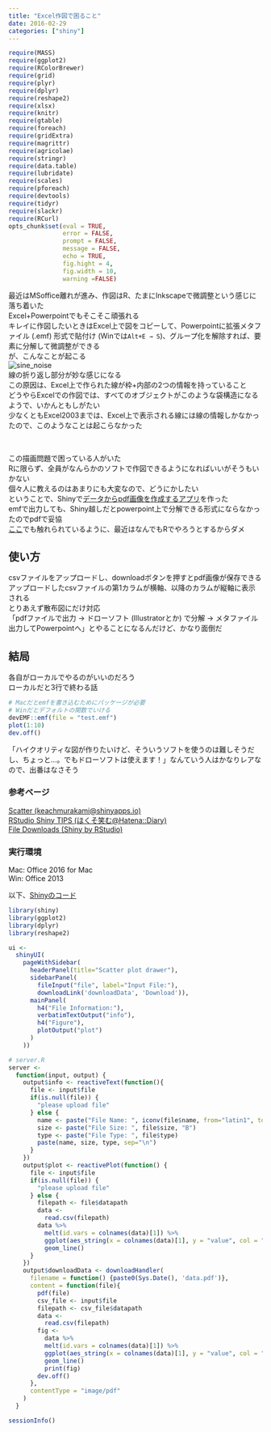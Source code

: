 ```yaml
---
title: "Excel作図で困ること"
date: 2016-02-29
categories: ["shiny"]
---
```


```r
require(MASS)
require(ggplot2)
require(RColorBrewer) 
require(grid)
require(plyr)
require(dplyr)
require(reshape2)
require(xlsx)
require(knitr)
require(gtable)
require(foreach)
require(gridExtra)
require(magrittr)
require(agricolae)
require(stringr)
require(data.table)
require(lubridate)
require(scales)
require(pforeach)
require(devtools)
require(tidyr)
require(slackr)
require(RCurl)
opts_chunk$set(eval = TRUE,
               error = FALSE,
               prompt = FALSE,
               message = FALSE,
               echo = TRUE,
               fig.hight = 4,
               fig.width = 10,
               warning =FALSE)
```


最近はMSoffice離れが進み、作図はR、たまにInkscapeで微調整という感じに落ち着いた  
Excel+Powerpointでもそこそこ頑張れる  
キレイに作図したいときはExcel上で図をコピーして、Powerpointに拡張メタファイル (.emf) 形式で貼付け (Winでは`Alt+E → S`)、グループ化を解除すれば、要素に分解して微調整ができる   
が、こんなことが起こる  
![sine_noise](/figure/source/2016-02-29-MSofficeFigure/sine_noise.svg)  
線の折り返し部分が妙な感じになる  
この原因は、Excel上で作られた線が枠+内部の2つの情報を持っていること  
どうやらExcelでの作図では、すべてのオブジェクトがこのような袋構造になるようで、いかんともしがたい  
少なくともExcel2003までは、Excel上で表示される線には線の情報しかなかったので、このようなことは起こらなかった  

<br>

この描画問題で困っている人がいた    
Rに限らず、全員がなんらかのソフトで作図できるようになればいいがそうもいかない  
個々人に教えるのはあまりにも大変なので、どうにかしたい  
ということで、Shinyで[データからpdf画像を作成するアプリ](https://keachmurakami.shinyapps.io/Scatter/)を作った  
emfで出力しても、Shiny越しだとpowerpoint上で分解できる形式にならなかったのでpdfで妥協  
[ここ](http://d.hatena.ne.jp/hoxo_m/20121228/p1)でも触れられているように、最近はなんでもRでやろうとするからダメ  

## 使い方  
csvファイルをアップロードし、downloadボタンを押すとpdf画像が保存できる  
アップロードしたcsvファイルの第1カラムが横軸、以降のカラムが縦軸に表示される  
とりあえず散布図にだけ対応  
「pdfファイルで出力 → ドローソフト (Illustratorとか) で分解 → メタファイル出力してPowerpointへ」とやることになるんだけど、かなり面倒だ  

## 結局　
各自がローカルでやるのがいいのだろう  
ローカルだと3行で終わる話   
```r
# Macだとemfを書き込むためにパッケージが必要
# Winだとデフォルトの関数でいける
devEMF::emf(file = "test.emf")
plot(1:10)
dev.off()
```

「ハイクオリティな図が作りたいけど、そういうソフトを使うのは難しそうだし、ちょっと...。でもドローソフトは使えます！」なんていう人はかなりレアなので、出番はなさそう  

### 参考ページ  
[Scatter (keachmurakami@shinyapps.io)](https://keachmurakami.shinyapps.io/Scatter/)  
[RStudio Shiny TIPS (ほくそ笑む@Hatena::Diary)](http://d.hatena.ne.jp/hoxo_m/20121228/p1)  
[File Downloads (Shiny by RStudio)](http://shiny.rstudio.com/reference/shiny/latest/downloadHandler.html)  

### 実行環境  
Mac: Office 2016 for Mac  
Win: Office 2013  

以下、[Shinyのコード](https://github.com/KeachMurakami/KeachMurakami.github.io/blob/master/_shiny/MakeScatter/app.R)  
```r
library(shiny)
library(ggplot2)
library(dplyr)
library(reshape2)

ui <-
  shinyUI(
    pageWithSidebar(
      headerPanel(title="Scatter plot drawer"),
      sidebarPanel(
        fileInput("file", label="Input File:"),
        downloadLink('downloadData', 'Download')),
      mainPanel(
        h4("File Information:"),
        verbatimTextOutput("info"),
        h4("Figure"),
        plotOutput("plot")
      )
    ))

# server.R
server <-
  function(input, output) {
    output$info <- reactiveText(function(){
      file <- input$file
      if(is.null(file)) {
        "please upload file"
      } else {
        name <- paste("File Name: ", iconv(file$name, from="latin1", to="UTF-8"))
        size <- paste("File Size: ", file$size, "B")
        type <- paste("File Type: ", file$type)
        paste(name, size, type, sep="\n")
      }
    })
    output$plot <- reactivePlot(function() {
      file <- input$file
      if(is.null(file)) {
        "please upload file"
      } else {
        filepath <- file$datapath
        data <-
          read.csv(filepath) 
        data %>%
          melt(id.vars = colnames(data)[1]) %>%
          ggplot(aes_string(x = colnames(data)[1], y = "value", col = "variable")) +
          geom_line()
      }
    })
    output$downloadData <- downloadHandler(
      filename = function() {paste0(Sys.Date(), 'data.pdf')},
      content = function(file){
        pdf(file)
        csv_file <- input$file
        filepath <- csv_file$datapath
        data <-
          read.csv(filepath) 
        fig <-
          data %>%
          melt(id.vars = colnames(data)[1]) %>%
          ggplot(aes_string(x = colnames(data)[1], y = "value", col = "variable")) +
          geom_line()
          print(fig)
        dev.off()
      },
      contentType = "image/pdf"
    )
  }
```

```r
sessionInfo()
```